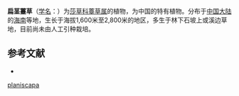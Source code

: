 {{Speciesbox
| name = 扁茎薹草
| status = 
| status_system = 
| image =
| genus = Carex
| species = planiscapa
| authority = Chun et How
}}

'''扁茎薹草'''（[[学名|学名]]：{{lang|la|''Carex planiscapa''}}）为[[莎草科|莎草科]][[薹草属|薹草属]]的植物，为中国的特有植物。分布于[[中国大陆|中国大陆]]的[[海南|海南]]等地，生长于海拔1,600米至2,800米的地区，多生于林下石坡上或溪边草地，目前尚未由人工引种栽培。

== 参考文献 ==
<div class="references-small">
* {{cite web| url =http://www.bioinfo.cn/db05/KmzwSpecies.php?action=view&id=6743| title =扁茎薹草| work =《中国高等植物数据库全库》| publisher =中国科学院微生物研究所| author =昆明植物研究所| accessdate =2009-02-24| deadurl =yes| archiveurl =https://web.archive.org/web/20160305015014/http://www.bioinfo.cn/db05/KmzwSpecies.php?action=view&id=6743| archivedate =2016-03-05}}
</div>
{{Taxonbar|from=Q11075643}}

{{DEFAULTSORT:Carex planiscapa}}
[[Category:薹草属|planiscapa]]


{{Carex-stub}}
